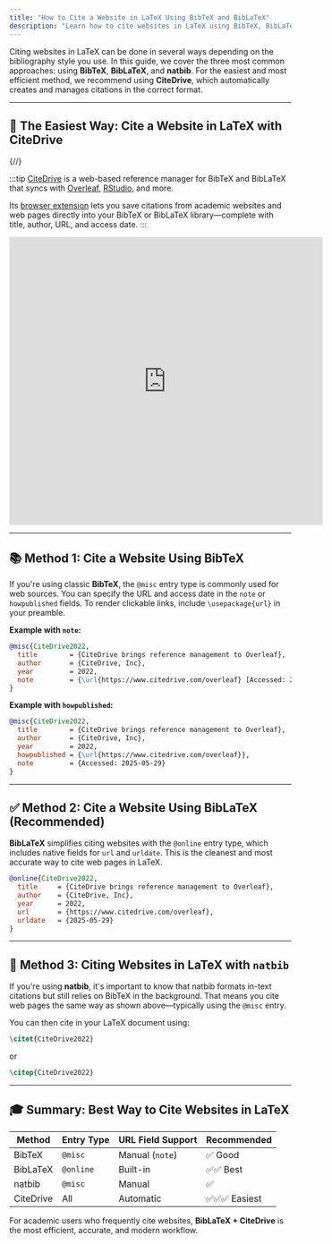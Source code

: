 ```yaml
---
title: "How to Cite a Website in LaTeX Using BibTeX and BibLaTeX"
description: "Learn how to cite websites in LaTeX using BibTeX, BibLaTeX, and natbib, including best practices and tools like CiteDrive for managing web references."
---
```



Citing websites in LaTeX can be done in several ways depending on the bibliography style you use. In this guide, we cover the three most common approaches: using **BibTeX**, **BibLaTeX**, and **natbib**. For the easiest and most efficient method, we recommend using **CiteDrive**, which automatically creates and manages citations in the correct format.

---

## 📌 The Easiest Way: Cite a Website in LaTeX with CiteDrive

{/*<CiteDrive />*/}

:::tip
[CiteDrive](https://www.citedrive.com/) is a web-based reference manager for BibTeX and BibLaTeX that syncs with [Overleaf](https://www.overleaf.com/blog/citedrive-easy-reference-management-for-overleaf), [RStudio](https://citedrive.medium.com/bibliography-management-in-r-markdown-with-citedrive-and-rstudio-2585699dd619), and more. 

Its [browser extension](https://citedrive.medium.com/the-citedrive-companion-for-overleaf-and-rstudio-d8022adb9370) lets you save citations from academic websites and web pages directly into your BibTeX or BibLaTeX library—complete with title, author, URL, and access date.
:::

<iframe width="560" height="515" src="https://www.youtube.com/embed/-ewRaEWGsGQ?si=bsVvnAuY3h9HnyNn" title="YouTube video player" frameborder="0" allow="accelerometer; autoplay; clipboard-write; encrypted-media; gyroscope; picture-in-picture; web-share" referrerpolicy="strict-origin-when-cross-origin" allowfullscreen></iframe>

---

## 📚 Method 1: Cite a Website Using BibTeX

If you're using classic **BibTeX**, the `@misc` entry type is commonly used for web sources. You can specify the URL and access date in the `note` or `howpublished` fields. To render clickable links, include `\usepackage{url}` in your preamble.

**Example with `note`:**

```bibtex
@misc{CiteDrive2022,
  title        = {CiteDrive brings reference management to Overleaf},
  author       = {CiteDrive, Inc},
  year         = 2022,
  note         = {\url{https://www.citedrive.com/overleaf} [Accessed: 2025-05-29]}
}
````

**Example with `howpublished`:**

```bibtex
@misc{CiteDrive2022,
  title        = {CiteDrive brings reference management to Overleaf},
  author       = {CiteDrive, Inc},
  year         = 2022,
  howpublished = {\url{https://www.citedrive.com/overleaf}},
  note         = {Accessed: 2025-05-29}
}
```

---

## ✅ Method 2: Cite a Website Using BibLaTeX (Recommended)

**BibLaTeX** simplifies citing websites with the `@online` entry type, which includes native fields for `url` and `urldate`. This is the cleanest and most accurate way to cite web pages in LaTeX.

```bibtex
@online{CiteDrive2022,
  title     = {CiteDrive brings reference management to Overleaf},
  author    = {CiteDrive, Inc},
  year      = 2022,
  url       = {https://www.citedrive.com/overleaf},
  urldate   = {2025-05-29}
}
```

---

## 🧾 Method 3: Citing Websites in LaTeX with `natbib`

If you're using **natbib**, it's important to know that natbib formats in-text citations but still relies on BibTeX in the background. That means you cite web pages the same way as shown above—typically using the `@misc` entry.

You can then cite in your LaTeX document using:

```latex
\citet{CiteDrive2022}
```

or

```latex
\citep{CiteDrive2022}
```

---

## 🎓 Summary: Best Way to Cite Websites in LaTeX

| Method    | Entry Type | URL Field Support | Recommended |
| --------- | ---------- | ----------------- | ----------- |
| BibTeX    | `@misc`    | Manual (`note`)   | ✅ Good      |
| BibLaTeX  | `@online`  | Built-in          | ✅✅ Best     |
| natbib    | `@misc`    | Manual            | ✅           |
| CiteDrive | All        | Automatic         | ✅✅✅ Easiest |

For academic users who frequently cite websites, **BibLaTeX + CiteDrive** is the most efficient, accurate, and modern workflow.

